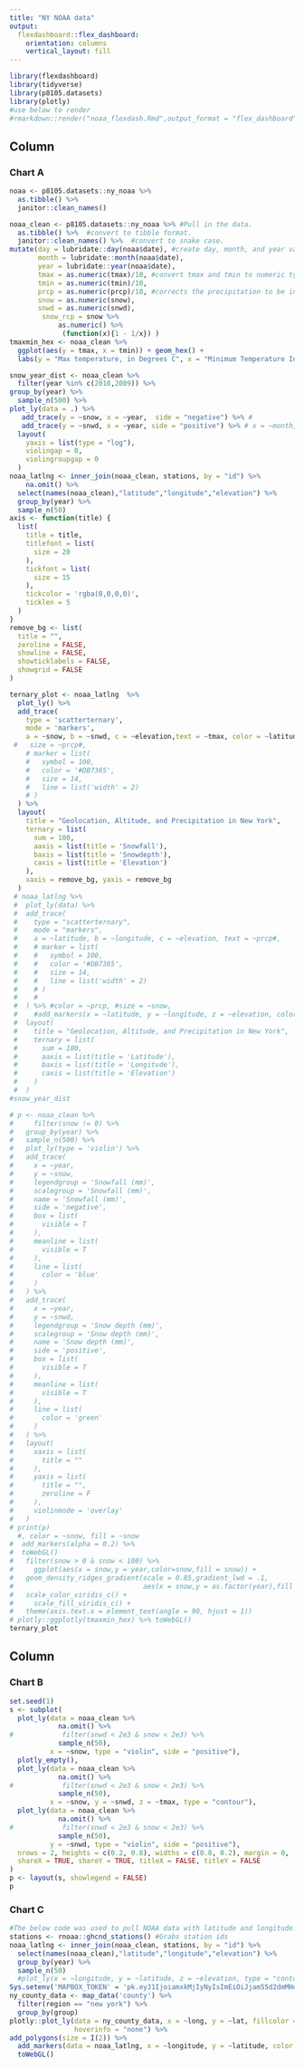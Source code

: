 ```yaml
---
title: "NY NOAA data"
output: 
  flexdashboard::flex_dashboard:
    orientation: columns
    vertical_layout: fill
---
```


```r
library(flexdashboard)
library(tidyverse)
library(p8105.datasets)
library(plotly)
#use below to render
#rmarkdown::render("noaa_flexdash.Rmd",output_format = "flex_dashboard")
```

Column {data-width=650}
-----------------------------------------------------------------------

### Chart A

```r
noaa <- p8105.datasets::ny_noaa %>% 
  as.tibble() %>% 
  janitor::clean_names()

noaa_clean <- p8105.datasets::ny_noaa %>% #Pull in the data.
  as.tibble() %>%  #convert to tibble format.
  janitor::clean_names() %>%  #convert to snake case.
mutate(day = lubridate::day(noaa$date), #create day, month, and year variables.
       month = lubridate::month(noaa$date),
       year = lubridate::year(noaa$date),
       tmax = as.numeric(tmax)/10, #convert tmax and tmin to numeric type and correct to comparable units of degrees celcius (rather than tenths of degrees)
       tmin = as.numeric(tmin)/10,
       prcp = as.numeric(prcp)/10, #corrects the precipitation to be in milimeters rather than tenths of a mililiter
       snow = as.numeric(snow),
       snwd = as.numeric(snwd),
        snow_rcp = snow %>% 
            as.numeric() %>% 
             (function(x){1 - 1/x}) )
tmaxmin_hex <- noaa_clean %>% 
  ggplot(aes(y = tmax, x = tmin)) + geom_hex() +
  labs(y = "Max temperature, in Degrees C", x = "Minimum Temperature In Degrees C")

snow_year_dist <- noaa_clean %>% 
  filter(year %in% c(2010,2009)) %>% 
group_by(year) %>%
  sample_n(500) %>% 
plot_ly(data = .) %>% 
   add_trace(y = ~snow, x = ~year,  side = "negative") %>% #
   add_trace(y = ~snwd, x = ~year, side = "positive") %>% # x = ~month, 
  layout(
    yaxis = list(type = "log"),
    violingap = 0,
    violingroupgap = 0
  )
noaa_latlng <- inner_join(noaa_clean, stations, by = "id") %>% 
    na.omit() %>% 
  select(names(noaa_clean),"latitude","longitude","elevation") %>%
  group_by(year) %>%
  sample_n(50) 
axis <- function(title) {
  list(
    title = title,
    titlefont = list(
      size = 20
    ),
    tickfont = list(
      size = 15
    ),
    tickcolor = 'rgba(0,0,0,0)',
    ticklen = 5
  )
}
remove_bg <- list(
  title = "",
  zeroline = FALSE,
  showline = FALSE,
  showticklabels = FALSE,
  showgrid = FALSE
)

ternary_plot <- noaa_latlng  %>% 
  plot_ly() %>%
  add_trace(
    type = 'scatterternary',
    mode = 'markers',
    a = ~snow, b = ~snwd, c = ~elevation,text = ~tmax, color = ~latitude#,
 #   size = ~prcp#,
    # marker = list( 
    #   symbol = 100,
    #   color = '#DB7365',
    #   size = 14,
    #   line = list('width' = 2)
    # )
  ) %>%
  layout(
    title = "Geolocation, Altitude, and Precipitation in New York",
    ternary = list(
      sum = 100,
      aaxis = list(title = 'Snowfall'),
      baxis = list(title = 'Snowdepth'),
      caxis = list(title = 'Elevation')
    ),
    xaxis = remove_bg, yaxis = remove_bg
  )
 # noaa_latlng %>% 
 #  plot_ly(data) %>% 
 #  add_trace(
 #    type = "scatterternary",
 #    mode = "markers",
 #    a = ~latitude, b = ~longitude, c = ~elevation, text = ~prcp#, 
 #    # marker = list( 
 #    #   symbol = 100,
 #    #   color = '#DB7365',
 #    #   size = 14,
 #    #   line = list('width' = 2)
 #    # )
 #    # 
 #  ) %>% #color = ~prcp, #size = ~snow,
 #    #add_markers(x = ~latitude, y = ~longitude, z = ~elevation, color = ~prcp) %>% 
 #  layout(
 #    title = "Geolocation, Altitude, and Precipitation in New York",
 #    ternary = list(
 #      sum = 100,
 #      aaxis = list(title = 'Latitude'),
 #      baxis = list(title = 'Longitude'),
 #      caxis = list(title = 'Elevation')
 #    )
 #  )
#snow_year_dist

# p <- noaa_clean %>%
#     filter(snow != 0) %>% 
#   group_by(year) %>%
#   sample_n(500) %>% 
#   plot_ly(type = 'violin') %>%
#   add_trace(
#     x = ~year,
#     y = ~snow,
#     legendgroup = 'Snowfall (mm)',
#     scalegroup = 'Snowfall (mm)',
#     name = 'Snowfall (mm)',
#     side = 'negative',
#     box = list(
#       visible = T
#     ),
#     meanline = list(
#       visible = T
#     ),
#     line = list(
#       color = 'blue'
#     )
#   ) %>%
#   add_trace(
#     x = ~year,
#     y = ~snwd,
#     legendgroup = 'Snow depth (mm)',
#     scalegroup = 'Snow depth (mm)',
#     name = 'Snow depth (mm)',
#     side = 'positive',
#     box = list(
#       visible = T
#     ),
#     meanline = list(
#       visible = T
#     ),
#     line = list(
#       color = 'green'
#     )
#   ) %>% 
#   layout(
#     xaxis = list(
#       title = ""  
#     ),
#     yaxis = list(
#       title = "",
#       zeroline = F
#     ),
#     violinmode = 'overlay'
#   ) 
# print(p)
  #, color = ~snow, fill = ~snow 
#  add_markers(alpha = 0.2) %>%
#  toWebGL()
#   filter(snow > 0 & snow < 100) %>%
#     ggplot(aes(x = snow,y = year,color=snow,fill = snow)) +
#   geom_density_ridges_gradient(scale = 0.85,gradient_lwd = .1,
#                                aes(x = snow,y = as.factor(year),fill = snow)) +
#   scale_color_viridis_c() +
#     scale_fill_viridis_c() +
#   theme(axis.text.x = element_text(angle = 90, hjust = 1))
# plotly::ggplotly(tmaxmin_hex) %>% toWebGL()
ternary_plot
```

Column {data-width=350}
-----------------------------------------------------------------------

### Chart B

```r
set.seed(1)
s <- subplot(
  plot_ly(data = noaa_clean %>%
            na.omit() %>%
#            filter(snwd < 2e3 & snow < 2e3) %>%
            sample_n(50),
          x = ~snow, type = "violin", side = "positive"),
  plotly_empty(),
  plot_ly(data = noaa_clean %>% 
            na.omit() %>% 
#            filter(snwd < 2e3 & snow < 2e3) %>%
            sample_n(50),
          x = ~snow, y = ~snwd, z = ~tmax, type = "contour"),
  plot_ly(data = noaa_clean %>% 
            na.omit() %>% 
#            filter(snwd < 2e3 & snow < 2e3) %>%
            sample_n(50),
          y = ~snwd, type = "violin", side = "positive"),
  nrows = 2, heights = c(0.2, 0.8), widths = c(0.8, 0.2), margin = 0,
  shareX = TRUE, shareY = TRUE, titleX = FALSE, titleY = FALSE
)
p <- layout(s, showlegend = FALSE)
p
```

### Chart C

```r
#The below code was used to pull NOAA data with latitude and longitude.
stations <- rnoaa::ghcnd_stations() #Grabs station ids
noaa_latlng <- inner_join(noaa_clean, stations, by = "id") %>% 
  select(names(noaa_clean),"latitude","longitude","elevation") %>%
  group_by(year) %>%
  sample_n(50)
  #plot_ly(x = ~longitude, y = ~latitude, z = ~elevation, type = "contour")
Sys.setenv('MAPBOX_TOKEN' = 'pk.eyJ1IjoiamxkMjIyNyIsImEiOiJjam55d2dmMHoxOXZqM3FrZ2VlbzQxYml2In0.CjBx2QOmKnCjhlh_l4edvA')
ny_county_data <- map_data('county') %>%
  filter(region == "new york") %>%
  group_by(group)  
plotly::plot_ly(data = ny_county_data, x = ~long, y = ~lat, fillcolor = 'white',
                hoverinfo = "none") %>% 
add_polygons(size = I(2)) %>% 
  add_markers(data = noaa_latlng, x = ~longitude, y = ~latitude, color = ~snwd) %>% 
  toWebGL()
```

